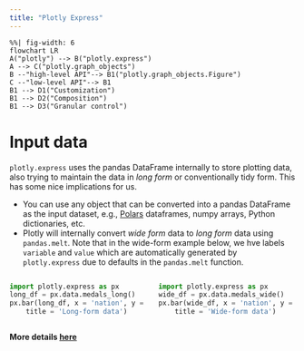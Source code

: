 ```yaml
---
title: "Plotly Express"
---
```



```mermaid
%%| fig-width: 6
flowchart LR
A("plotly") --> B("plotly.express")
A --> C("plotly.graph_objects")
B --"high-level API"--> B1("plotly.graph_objects.Figure")
C --"low-level API"--> B1
B1 --> D1("Customization")
B1 --> D2("Composition")
B1 --> D3("Granular control")
```

# Input data

`plotly.express` uses the pandas DataFrame internally to store plotting data, also trying to maintain the data in _long form_ or conventionally tidy form. This has some nice implications for us.

- You can use any object that can be converted into a pandas DataFrame as the input dataset, e.g., [Polars](https://pola.rs) dataframes, numpy arrays, Python dictionaries, etc.
- Plotly will internally convert _wide form_ data to _long form_ data using `pandas.melt`. Note that in the wide-form example below, we hve labels `variable` and `value` which are automatically generated by `plotly.express` due to defaults in the `pandas.melt` function.

:::: {.columns}

::: {.column width="47%"}
```python
import plotly.express as px
long_df = px.data.medals_long()
px.bar(long_df, x = 'nation', y = 'count', color = 'medal',
    title = 'Long-form data')
```
:::

::: {.column width="47%"}

```python
import plotly.express as px
wide_df = px.data.medals_wide()
px.bar(wide_df, x = 'nation', y = ['gold','silver','bronze'],
    title = 'Wide-form data')

```
:::
::::

**More details [here](https://plotly.com/python/px-arguments/)**
